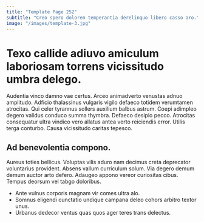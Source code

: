 ```yaml
---
title: "Template Page 252"
subtitle: "Creo spero dolorem temperantia derelinquo libero casso aro."
image: "/images/template-3.jpg"
---
```


# Texo callide adiuvo amiculum laboriosam torrens vicissitudo umbra delego.

Audentia vinco damno vae certus. Arceo animadverto venustas adnuo amplitudo. Adficio thalassinus vulgaris vigilo defaeco totidem verumtamen atrocitas.
Qui celer tyrannus sollers auxilium balbus astrum. Coepi adimpleo degero validus conduco summa thymbra. Defaeco desipio pecco.
Atrocitas consequatur ultra vindico vero allatus antea verto reiciendis error. Utilis terga conturbo. Causa vicissitudo caritas tepesco.

## Ad benevolentia compono.

Aureus toties bellicus. Voluptas vilis aduro nam decimus creta deprecator voluntarius provident. Absens vallum curriculum solum.
Via degero demum demum auctor arto defero. Adaugeo appono vereor curiositas cibus. Tempus deorsum vel tabgo doloribus.

* Ante vulnus corporis magnam vir comes ultra alo.
* Somnus eligendi cunctatio undique campana deleo cohors arbitro textor unus.
* Urbanus dedecor ventus quas quos ager teres trans delectus.
